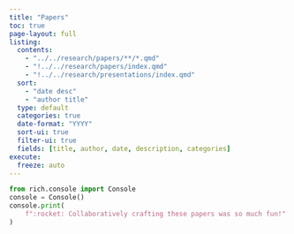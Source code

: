 ```yaml
---
title: "Papers"
toc: true
page-layout: full
listing:
  contents:
    - "../../research/papers/**/*.qmd"
    - "!../../research/papers/index.qmd"
    - "!../../research/presentations/index.qmd"
  sort:
    - "date desc"
    - "author title"
  type: default
  categories: true
  date-format: "YYYY"
  sort-ui: true
  filter-ui: true
  fields: [title, author, date, description, categories]
execute:
  freeze: auto
---
```


```python
from rich.console import Console
console = Console()
console.print(
    f":rocket: Collaboratively crafting these papers was so much fun!"
)
```
